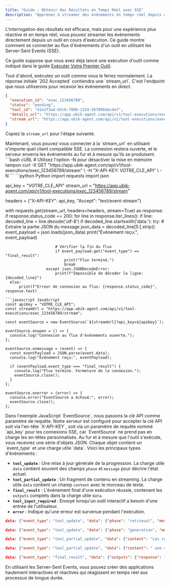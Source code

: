 ```yaml
---
title: "Guide : Obtenir des Résultats en Temps Réel avec SSE"
description: "Apprenez à streamer des événements en temps réel depuis une exécution d'outil en utilisant les Server-Sent Events (SSE)."
---
```


L'interrogation des résultats est efficace, mais pour une expérience plus réactive et en temps réel, vous pouvez streamer les événements directement depuis un outil en cours d'exécution. Ce guide montre comment se connecter au flux d'événements d'un outil en utilisant les Server-Sent Events (SSE).

Ce guide suppose que vous avez déjà lancé une exécution d'outil comme indiqué dans le guide [Exécuter Votre Premier Outil](/fr/guides/executing-tools).

<Steps>

<Step title="Exécuter un Outil et Obtenir l'URL de Streaming">
  Tout d'abord, exécutez un outil comme vous le feriez normalement. La réponse initiale `202 Accepted` contiendra une `stream_url`. C'est l'endpoint que nous utiliserons pour recevoir les événements en direct.

  ```json Réponse
  {
    "execution_id": "exec_123456789",
    "status": "pending",
    "tool_id": "d1e2f3a4-b5c6-7890-1234-567890abcdef",
    "details_url": "https://app.ubik-agent.com/api/v1/tool-executions/exec_123456789",
    "stream_url": "https://app.ubik-agent.com/api/v1/tool-executions/exec_123456789/stream"
  }
  ```
  
  Copiez la `stream_url` pour l'étape suivante.
</Step>

<Step title="Se Connecter au Flux d'Événements">
  Maintenant, vous pouvez vous connecter à la `stream_url` en utilisant n'importe quel client compatible SSE. La connexion restera ouverte, et le serveur enverra les événements au fur et à mesure qu'ils se produisent.

  <CodeGroup title="GET /tool-executions/{execution_id}/stream">
  ```bash cURL
  # Utilisez l'option -N pour désactiver la mise en mémoire tampon
  curl -X GET "https://app.ubik-agent.com/api/v1/tool-executions/exec_123456789/stream" \
       -H "X-API-KEY: VOTRE_CLE_API" \
       -N
  ```
  ```python Python
  import requests
  import json

  api_key = "VOTRE_CLE_API"
  stream_url = "https://app.ubik-agent.com/api/v1/tool-executions/exec_123456789/stream"
  
  headers = {"X-API-KEY": api_key, "Accept": "text/event-stream"}

  with requests.get(stream_url, headers=headers, stream=True) as response:
      if response.status_code == 200:
          for line in response.iter_lines():
              if line:
                  decoded_line = line.decode('utf-8')
                  if decoded_line.startswith('data:'):
                      try:
                          # Extraire la partie JSON du message
                          json_data = decoded_line[5:].strip()
                          event_payload = json.loads(json_data)
                          print("Événement reçu:", event_payload)
                          
                          # Vérifier la fin du flux
                          if event_payload.get("event_type") == "final_result":
                              print("Flux terminé.")
                              break
                      except json.JSONDecodeError:
                          print(f"Impossible de décoder la ligne: {decoded_line}")
      else:
          print(f"Erreur de connexion au flux: {response.status_code}", response.text)
  ```
  ```javascript JavaScript
  const apiKey = "VOTRE_CLE_API";
  const streamUrl = "https://app.ubik-agent.com/api/v1/tool-executions/exec_123456789/stream";

  const eventSource = new EventSource(`${streamUrl}?api_key=${apiKey}`);

  eventSource.onopen = () => {
    console.log("Connexion au flux d'événements ouverte.");
  };

  eventSource.onmessage = (event) => {
    const eventPayload = JSON.parse(event.data);
    console.log("Événement reçu:", eventPayload);

    if (eventPayload.event_type === "final_result") {
      console.log("Flux terminé. Fermeture de la connexion.");
      eventSource.close();
    }
  };

  eventSource.onerror = (error) => {
    console.error("EventSource a échoué:", error);
    eventSource.close();
  };
  ```
  </CodeGroup>
  
  <Note>
  Dans l'exemple JavaScript `EventSource`, nous passons la clé API comme paramètre de requête. Notre serveur est configuré pour accepter la clé API soit via l'en-tête `X-API-KEY`, soit via un paramètre de requête nommé `api_key` pour les connexions SSE, car `EventSource` ne prend pas en charge les en-têtes personnalisés.
  </Note>

</Step>

<Step title="Comprendre les Événements">
  Au fur et à mesure que l'outil s'exécute, vous recevrez une série d'objets JSON. Chaque objet contient un `event_type` et une charge utile `data`. Voici les principaux types d'événements :

  - **`tool_update`** : Une mise à jour générale de la progression. La charge utile `data` contient souvent des champs `phase` et `message` pour décrire l'état actuel.
  - **`tool_partial_update`** : Un fragment de contenu en streaming. La charge utile `data` contient un champ `content` avec le morceau de texte.
  - **`final_result`** : L'événement final d'une exécution réussie, contenant les `outputs` complets dans la charge utile `data`.
  - **`tool_input_required`** : Envoyé lorsqu'un outil interactif a besoin d'une entrée de l'utilisateur.
  - **`error`** : Indique qu'une erreur est survenue pendant l'exécution.

  ```json Exemple de Flux d'Événements
  data: {"event_type": "tool_update", "data": {"phase": "retrieval", "message": "Récupération des documents pertinents..."}}

  data: {"event_type": "tool_update", "data": {"phase": "generation", "message": "Génération de la réponse..."}}

  data: {"event_type": "tool_partial_update", "data": {"content": "Les résultats financiers montrent..."}}

  data: {"event_type": "tool_partial_update", "data": {"content": " une augmentation significative du chiffre d'affaires."}}

  data: {"event_type": "final_result", "data": {"outputs": {"response": "Les résultats financiers montrent une augmentation significative du chiffre d'affaires."}}}
  ```
</Step>

</Steps>

En utilisant les Server-Sent Events, vous pouvez créer des applications hautement interactives et réactives qui réagissent en temps réel aux processus de longue durée.
